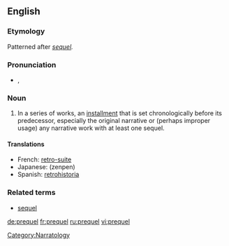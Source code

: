 ==English==

===Etymology===
Patterned after ''[[sequel]].''

===Pronunciation===
*{{IPA|/ˈpɹiːkwəl/}}, {{SAMPA|/"pri:kw@l/}}

===Noun===
{{en-noun}}

# {{narratology}} In a series of works, an [[installment]] that is set chronologically before its predecessor, especially the original narrative or (perhaps improper usage) any narrative work with at least one sequel.

====Translations====
*French: [[retro-suite]]
*Japanese: {{JAchar|[[前編]]}} (zenpen)
*Spanish: [[retrohistoria]]

===Related terms===
*[[sequel]]

[[Category:Narratology]]

[[de:prequel]]
[[fr:prequel]]
[[ru:prequel]]
[[vi:prequel]]